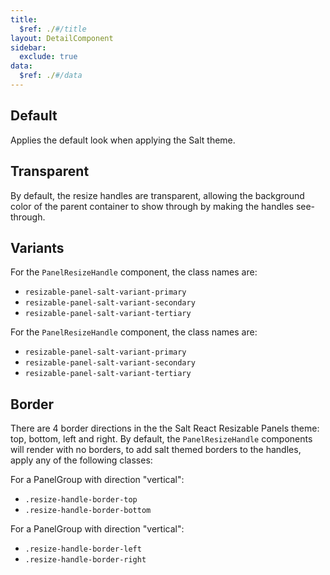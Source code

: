 ```yaml
---
title:
  $ref: ./#/title
layout: DetailComponent
sidebar:
  exclude: true
data:
  $ref: ./#/data
---
```


<ReactResizablePanelsThemeProvider>

## Default
  
Applies the default look when applying the Salt theme.

<LivePreview componentName="react-resizable-panels-theme" exampleName="Default" />

## Transparent

By default, the resize handles are transparent, allowing the background color of the parent container to show through by making the handles see-through.

<LivePreview componentName="react-resizable-panels-theme" exampleName="Transparent" />
  
## Variants
  
For the `PanelResizeHandle` component, the class names are:

  - `resizable-panel-salt-variant-primary`
  - `resizable-panel-salt-variant-secondary`
  - `resizable-panel-salt-variant-tertiary`

  For the `PanelResizeHandle` component, the class names are:

- `resizable-panel-salt-variant-primary`
- `resizable-panel-salt-variant-secondary`
- `resizable-panel-salt-variant-tertiary`  
  
<LivePreview componentName="react-resizable-panels-theme" exampleName="Variant" />
  
## Border
  
There are 4 border directions in the the Salt React Resizable Panels theme: top, bottom, left and right. By default, the `PanelResizeHandle` components will render with no borders, to add salt themed borders to the handles, apply any of the following classes:
  
For a PanelGroup with direction "vertical":  
- `.resize-handle-border-top`
- `.resize-handle-border-bottom`
  
For a PanelGroup with direction "vertical": 
- `.resize-handle-border-left`
- `.resize-handle-border-right`
  
<LivePreview componentName="react-resizable-panels-theme" exampleName="Border" />

<LivePreview componentName="react-resizable-panels-theme" exampleName="Horizontal" />

<LivePreview componentName="react-resizable-panels-theme" exampleName="Vertical" />

<LivePreview componentName="react-resizable-panels-theme" exampleName="MultiOrientational" />
  
</ReactResizablePanelsThemeProvider>
